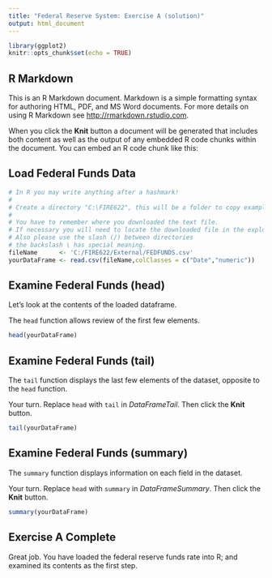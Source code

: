 ```yaml
---
title: "Federal Reserve System: Exercise A (solution)"
output: html_document
---
```


```r
library(ggplot2)
knitr::opts_chunk$set(echo = TRUE)
```

## R Markdown

This is an R Markdown document. Markdown is a simple formatting syntax for authoring HTML, PDF, and MS Word documents. For more details on using R Markdown see <http://rmarkdown.rstudio.com>.

When you click the **Knit** button a document will be generated that includes both content as well as the output of any embedded R code chunks within the document. You can embed an R code chunk like this:

## Load Federal Funds Data
```r
# In R you may write anything after a hashmark!
# 
# Create a directory "C:\FIRE622", this will be a folder to copy examples too, my code will work best if copied into this directory.
#
# You have to remember where you downloaded the text file.
# If necessary you will need to locate the downloaded file in the explorer/finder.
# Also please use the slash (/) between directories 
# the backslash \ has special meaning.
fileName      <- 'C:/FIRE622/External/FEDFUNDS.csv'
yourDataFrame <- read.csv(fileName,colClasses = c("Date","numeric"))
```

## Examine Federal Funds (head)

Let's look at the contents of the loaded dataframe.

The <code>head</code> function allows review of the first few elements.

```r
head(yourDataFrame)
```

## Examine Federal Funds (tail)

The  <code>tail</code> function displays the last few elements of the dataset, opposite to the <code>head</code> function.

Your turn.  Replace <code>head</code> with <code>tail</code> in *DataFrameTail*.  Then click the **Knit** button.

```r
tail(yourDataFrame)
```


## Examine Federal Funds (summary)

The <code>summary</code> function displays information on each field in the dataset.

Your turn.  Replace <code>head</code> with <code>summary</code> in *DataFrameSummary*. Then click the **Knit** button.

```r
summary(yourDataFrame)
```


## Exercise A Complete

Great job.  You have loaded the federal reserve funds rate into R; and examined its contents as the first step.


